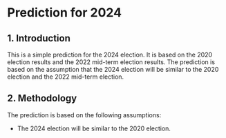
# Prediction for 2024

## 1. Introduction

This is a simple prediction for the 2024 election. It is based on the 2020 election results and the 2022 mid-term election results. The prediction is based on the assumption that the 2024 election will be similar to the 2020 election and the 2022 mid-term election.

## 2. Methodology

The prediction is based on the following assumptions:

- The 2024 election will be similar to the 2020 election.